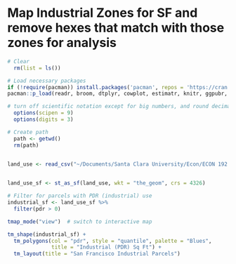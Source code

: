 # Map Industrial Zones for SF and remove hexes that match with those zones for analysis

```r
# Clear
  rm(list = ls())

# Load necessary packages
if (!require(pacman)) install.packages('pacman', repos = 'https://cran.rstudio.com')
pacman::p_load(readr, broom, dtplyr, cowplot, estimatr, knitr, ggpubr, gridExtra, ggrepel, ggmap, googleAnalyticsR, leaflet, sf, tigris, tmap, tmaptools, tm, data.table, tidyverse, tidyfast, gridExtra, ggpubr, grid,  tidycensus, scales, RSocrata, mapview, RColorBrewer)

# turn off scientific notation except for big numbers, and round decimals
  options(scipen = 9)
  options(digits = 3)
```


```r
# Create path 
  path <- getwd()
  rm(path)
  
```


```r

land_use <- read_csv("~/Documents/Santa Clara University/Econ/ECON 192 S Quarter/San_Francisco_Land_Use_-_2023_20250504.csv")


land_use_sf <- st_as_sf(land_use, wkt = "the_geom", crs = 4326)


```



```r

# Filter for parcels with PDR (industrial) use
industrial_sf <- land_use_sf %>%
  filter(pdr > 0)

tmap_mode("view")  # switch to interactive map

tm_shape(industrial_sf) +
  tm_polygons(col = "pdr", style = "quantile", palette = "Blues",
              title = "Industrial (PDR) Sq Ft") +
  tm_layout(title = "San Francisco Industrial Parcels")
  
``` 

